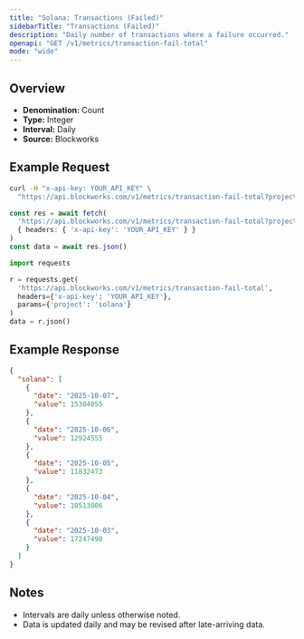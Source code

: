 ```yaml
---
title: "Solana: Transactions (Failed)"
sidebarTitle: "Transactions (Failed)"
description: "Daily number of transactions where a failure occurred."
openapi: "GET /v1/metrics/transaction-fail-total"
mode: "wide"
---
```


## Overview

- **Denomination:** Count
- **Type:** Integer
- **Interval:** Daily
- **Source:** Blockworks

## Example Request

<CodeGroup>

```bash cURL
curl -H "x-api-key: YOUR_API_KEY" \
  "https://api.blockworks.com/v1/metrics/transaction-fail-total?project=solana"
```

```typescript TypeScript
const res = await fetch(
  'https://api.blockworks.com/v1/metrics/transaction-fail-total?project=solana',
  { headers: { 'x-api-key': 'YOUR_API_KEY' } }
)
const data = await res.json()
```

```python Python
import requests

r = requests.get(
  'https://api.blockworks.com/v1/metrics/transaction-fail-total',
  headers={'x-api-key': 'YOUR_API_KEY'},
  params={'project': 'solana'}
)
data = r.json()
```

</CodeGroup>

## Example Response

```json
{
  "solana": [
    {
      "date": "2025-10-07",
      "value": 15304055
    },
    {
      "date": "2025-10-06",
      "value": 12924555
    },
    {
      "date": "2025-10-05",
      "value": 11832473
    },
    {
      "date": "2025-10-04",
      "value": 10513006
    },
    {
      "date": "2025-10-03",
      "value": 17247490
    }
  ]
}
```

## Notes
- Intervals are daily unless otherwise noted.
- Data is updated daily and may be revised after late-arriving data.